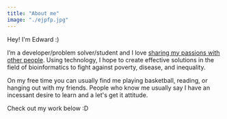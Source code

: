 ```yaml
---
title: "About me"
image: "./ejpfp.jpg"
---
```



Hey! I'm Edward :)

I’m a developer/problem solver/student and I love <u>sharing my passions with other people</u>. Using technology, I hope to create effective solutions in the field of bioinformatics to fight against poverty, disease, and inequality.

On my free time you can usually find me playing basketball, reading, or hanging out with my friends.
People who know me usually say I have an incessant desire to learn and a let's get it attitude.

Check out my work below :D
